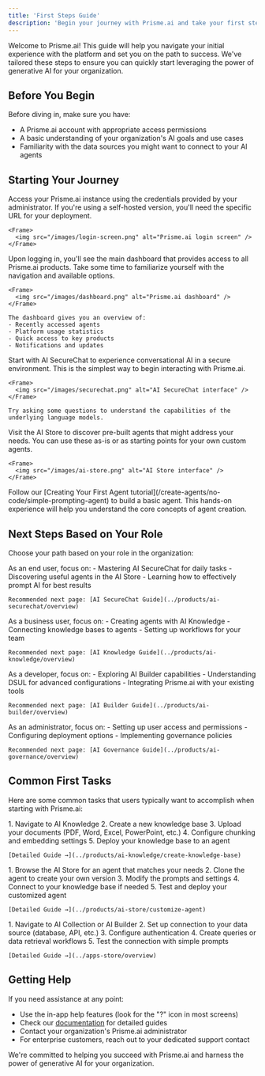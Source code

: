```yaml
---
title: 'First Steps Guide'
description: 'Begin your journey with Prisme.ai and take your first steps with the platform'
---
```


Welcome to Prisme.ai! This guide will help you navigate your initial experience with the platform and set you on the path to success. We've tailored these steps to ensure you can quickly start leveraging the power of generative AI for your organization.

## Before You Begin

Before diving in, make sure you have:

- A Prisme.ai account with appropriate access permissions
- A basic understanding of your organization's AI goals and use cases
- Familiarity with the data sources you might want to connect to your AI agents

## Starting Your Journey

<Steps>
  <Step title="Log in to your Prisme.ai account">
    Access your Prisme.ai instance using the credentials provided by your administrator. If you're using a self-hosted version, you'll need the specific URL for your deployment.
    
    <Frame>
      <img src="/images/login-screen.png" alt="Prisme.ai login screen" />
    </Frame>
  </Step>
  
  <Step title="Explore the dashboard">
    Upon logging in, you'll see the main dashboard that provides access to all Prisme.ai products. Take some time to familiarize yourself with the navigation and available options.
    
    <Frame>
      <img src="/images/dashboard.png" alt="Prisme.ai dashboard" />
    </Frame>
    
    The dashboard gives you an overview of:
    - Recently accessed agents
    - Platform usage statistics
    - Quick access to key products
    - Notifications and updates
  </Step>
  
  <Step title="Try AI SecureChat">
    Start with AI SecureChat to experience conversational AI in a secure environment. This is the simplest way to begin interacting with Prisme.ai.
    
    <Frame>
      <img src="/images/securechat.png" alt="AI SecureChat interface" />
    </Frame>
    
    Try asking some questions to understand the capabilities of the underlying language models.
  </Step>
  
  <Step title="Explore the AI Store">
    Visit the AI Store to discover pre-built agents that might address your needs. You can use these as-is or as starting points for your own custom agents.
    
    <Frame>
      <img src="/images/ai-store.png" alt="AI Store interface" />
    </Frame>
  </Step>
  
  <Step title="Create your first simple agent">
    Follow our [Creating Your First Agent tutorial](/create-agents/no-code/simple-prompting-agent) to build a basic agent. This hands-on experience will help you understand the core concepts of agent creation.
  </Step>
</Steps>

## Next Steps Based on Your Role

Choose your path based on your role in the organization:

<Tabs>
  <Tab title="End User">
    As an end user, focus on:
    - Mastering AI SecureChat for daily tasks
    - Discovering useful agents in the AI Store
    - Learning how to effectively prompt AI for best results
    
    Recommended next page: [AI SecureChat Guide](../products/ai-securechat/overview)
  </Tab>
  
  <Tab title="Business User">
    As a business user, focus on:
    - Creating agents with AI Knowledge
    - Connecting knowledge bases to agents
    - Setting up workflows for your team
    
    Recommended next page: [AI Knowledge Guide](../products/ai-knowledge/overview)
  </Tab>
  
  <Tab title="Developer">
    As a developer, focus on:
    - Exploring AI Builder capabilities
    - Understanding DSUL for advanced configurations
    - Integrating Prisme.ai with your existing tools
    
    Recommended next page: [AI Builder Guide](../products/ai-builder/overview)
  </Tab>
  
  <Tab title="Administrator">
    As an administrator, focus on:
    - Setting up user access and permissions
    - Configuring deployment options
    - Implementing governance policies
    
    Recommended next page: [AI Governance Guide](../products/ai-governance/overview)
  </Tab>
</Tabs>

## Common First Tasks

Here are some common tasks that users typically want to accomplish when starting with Prisme.ai:

<AccordionGroup>
  <Accordion title="Upload documents to create a knowledge base">
    1. Navigate to AI Knowledge
    2. Create a new knowledge base
    3. Upload your documents (PDF, Word, Excel, PowerPoint, etc.)
    4. Configure chunking and embedding settings
    5. Deploy your knowledge base to an agent
    
    [Detailed Guide →](../products/ai-knowledge/create-knowledge-base)
  </Accordion>
  
  <Accordion title="Customize an agent from the AI Store">
    1. Browse the AI Store for an agent that matches your needs
    2. Clone the agent to create your own version
    3. Modify the prompts and settings
    4. Connect to your knowledge base if needed
    5. Test and deploy your customized agent
    
    [Detailed Guide →](../products/ai-store/customize-agent)
  </Accordion>
  
  <Accordion title="Connect to external data sources">
    1. Navigate to AI Collection or AI Builder
    2. Set up connection to your data source (database, API, etc.)
    3. Configure authentication
    4. Create queries or data retrieval workflows
    5. Test the connection with simple prompts
    
    [Detailed Guide →](../apps-store/overview)
  </Accordion>
</AccordionGroup>

## Getting Help

If you need assistance at any point:

- Use the in-app help features (look for the "?" icon in most screens)
- Check our [documentation](/) for detailed guides
- Contact your organization's Prisme.ai administrator
- For enterprise customers, reach out to your dedicated support contact

We're committed to helping you succeed with Prisme.ai and harness the power of generative AI for your organization.